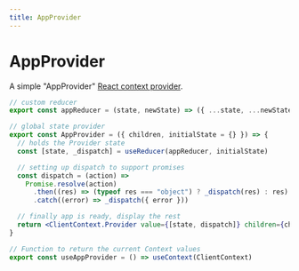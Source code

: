```yaml
---
title: AppProvider
---
```


# AppProvider

A simple "AppProvider" [React context provider](https://reactjs.org/docs/context.html).

```jsx
// custom reducer
export const appReducer = (state, newState) => ({ ...state, ...newState })

// global state provider
export const AppProvider = ({ children, initialState = {} }) => {
  // holds the Provider state
  const [state, _dispatch] = useReducer(appReducer, initialState)

  // setting up dispatch to support promises
  const dispatch = (action) =>
    Promise.resolve(action)
      .then((res) => (typeof res === "object") ? _dispatch(res) : res)
      .catch((error) => _dispatch({ error }))

  // finally app is ready, display the rest
  return <ClientContext.Provider value={[state, dispatch]} children={children} />
}

// Function to return the current Context values
export const useAppProvider = () => useContext(ClientContext)
```

